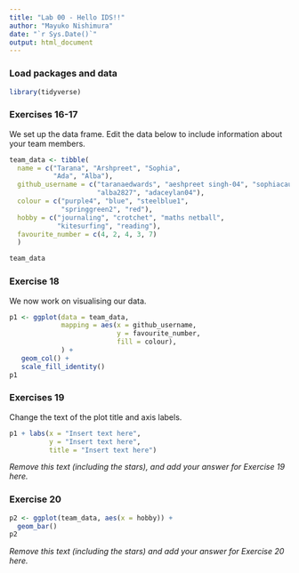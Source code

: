 ```yaml
---
title: "Lab 00 - Hello IDS!!"
author: "Mayuko Nishimura"
date: "`r Sys.Date()`"
output: html_document
---
```


### Load packages and data

```r
library(tidyverse) 
```

### Exercises 16-17

We set up the data frame. Edit the data below to include information about your team members.

```r
team_data <- tibble(
  name = c("Tarana", "Arshpreet", "Sophia", 
           "Ada", "Alba"),
  github_username = c("taranaedwards", "aeshpreet singh-04", "sophiacauter", 
                      "alba2827", "adaceylan04"), 
  colour = c("purple4", "blue", "steelblue1", 
             "springgreen2", "red"),
  hobby = c("journaling", "crotchet", "maths netball", 
            "kitesurfing", "reading"),
  favourite_number = c(4, 2, 4, 3, 7)
  )

team_data
```

### Exercise 18

We now work on visualising our data. 

```r

p1 <- ggplot(data = team_data, 
             mapping = aes(x = github_username, 
                           y = favourite_number,
                           fill = colour), 
             ) +
   geom_col() +
   scale_fill_identity()
p1
```


### Exercises 19

Change the text of the plot title and axis labels.

```r
p1 + labs(x = "Insert text here", 
          y = "Insert text here",
          title = "Insert text here")
```

*Remove this text (including the stars), and add your answer for Exercise 19 here.*

### Exercise 20

```r
p2 <- ggplot(team_data, aes(x = hobby)) +
  geom_bar()
p2
```

*Remove this text (including the stars) and add your answer for Exercise 20 here.*
